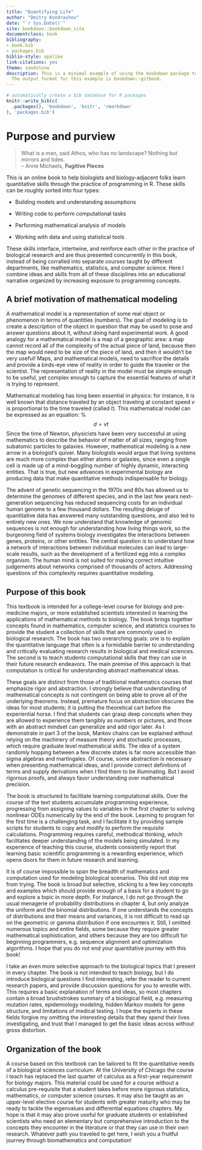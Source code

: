 ```yaml
--- 
title: "Quantifying Life"
author: "Dmitry Kondrashov"
date: "`r Sys.Date()`"
site: bookdown::bookdown_site
documentclass: book
bibliography:
- book.bib
- packages.bib
biblio-style: apalike
link-citations: yes
theme: sandstone
description: This is a minimal example of using the bookdown package to write a book.
  The output format for this example is bookdown::gitbook.
---
```


```r
# automatically create a bib database for R packages
knitr::write_bib(c(
  .packages(), 'bookdown', 'knitr', 'rmarkdown'
), 'packages.bib')
```




# Purpose and purview {-}

> What is a man, said Athos, who has no landscape? Nothing but mirrors and tides.  
> -- Anne Michaels, **Fugitive Pieces**

This is an online book to help biologists and biology-adjacent folks learn quantitative skills through the practice of programming in R. These skills can be roughly sorted into four types:

* Building models and understanding assumptions

* Writing code to perform computational tasks

* Performing mathematical analysis of models

* Working with data and using statistical tools

These skills interface, intertwine, and reinforce each other in the practice of biological research and are thus presented concurrently in this book, instead of being corralled into separate courses taught by different departments, like mathematics, statistics, and computer science. Here I combine ideas and skills from all of these disciplines into an educational narrative organized by increasing exposure to programming concepts. 


## A brief motivation of mathematical modeling

A mathematical model \index{model!mathematical} is a representation of some real object or phenomenon in terms of quantities (numbers). The goal of modeling is to create a description of the object in question that may be used to pose and answer questions about it, without doing hard experimental work.  A good analogy for a mathematical model is a map of a geographic area: a map cannot record all of the complexity of the actual piece of land, because then the map would need to be size of the piece of land, and then it wouldn't be very useful! Maps, and mathematical models, need to sacrifice the details and provide a birds-eye view of reality in order to guide the traveler or the scientist. The representation of reality in the model must be simple enough to be useful, yet complex enough to capture the essential features of what it is trying to represent. 

Mathematical modeling has long been essential in physics: for instance, it is well known that distance traveled by an object traveling at constant speed $v$ is proportional to the time traveled (called $t$). This mathematical model can be expressed as an equation: 
%$$d = vt$$
Since the time of Newton, physicists have been very successful at using mathematics to describe the behavior of matter of all sizes, ranging from subatomic particles to galaxies. However, mathematical modeling is a new arrow in a biologist's quiver. Many biologists would argue that living systems are much more complex than either atoms or galaxies, since even a single cell is made up of a mind-boggling number of highly dynamic, interacting entities. That is true, but new advances in experimental biology are producing data that  make quantitative methods indispensable for biology.

The advent of \index{sequencing!genetic} genetic sequencing in the 1970s and 80s has allowed us to determine the genomes of different species, and in the last few years \index{sequencing!next-generation} next-generation sequencing has reduced sequencing costs for an individual human genome to a few thousand dollars. The resulting deluge of quantitative data has answered many outstanding questions, and also led to entirely new ones. We now understand that knowledge of genomic sequences is not enough for understanding how living things work, so the burgeoning field of \index{systems biology} systems biology investigates the interactions between genes, proteins, or other entities. The central question is to understand how a network of interactions between individual molecules can lead to large-scale results, such as the development of a fertilized egg into a complex organism.  The human mind is not suited for making correct intuitive judgements about networks comprised of thousands of actors. Addressing questions of this complexity requires quantitative modeling.

## Purpose of this book

This textbook is intended for a college-level course for biology and pre-medicine majors, or more established scientists interested in learning the applications of mathematical methods to biology. The book brings together concepts found in mathematics, computer science, and statistics courses to provide the student a collection of skills that are commonly used in biological research. The book has two overarching goals: one is to explain the quantitative language that often is a formidable barrier to understanding and critically evaluating research results in biological and medical sciences. The second is to teach students computational skills that they can use in their future research endeavors. The main premise of this approach is that computation is critical for understanding abstract mathematical ideas.

These goals are distinct from those of traditional mathematics courses that emphasize rigor and abstraction. I strongly believe that  understanding of mathematical concepts is not contingent on being able to prove all of the underlying theorems. Instead, premature focus on abstraction obscures the ideas for most students; it is putting the theoretical cart before the experiential horse. I find that students can grasp deep concepts when they are allowed to experience them tangibly as numbers or pictures, and those with an abstract mindset can generalize and add rigor later.  As I demonstrate in part 3 of the book, Markov chains can be explained without relying on the machinery of measure theory and stochastic processes, which require graduate level mathematical skills. The idea of a system randomly hopping between a few discrete states is far more accessible than sigma algebras and martingales. Of course, some abstraction is necessary when presenting mathematical ideas, and I provide correct definitions of terms and supply derivations when I find them to be illuminating. But I avoid rigorous proofs, and always favor understanding over mathematical precision. 

The book is structured to facilitate learning computational skills. Over the course of the text students accumulate programming experience, progressing from assigning values to variables in the first chapter to solving nonlinear ODEs numerically by the end of the book. Learning to program for the first time is a challenging task, and I facilitate it by providing sample scripts for students to copy and modify to perform the requisite calculations. Programming requires careful, methodical thinking, which facilitates deeper understanding of the models being simulated. In my experience of teaching this course, students consistently report that learning basic scientific programming is a rewarding experience, which opens doors for them in future research and learning.

It is of course impossible to span the breadth of mathematics and computation used for modeling biological scenarios. This did not stop me from trying. The book is broad but selective, sticking to a few key concepts and examples which should provide enough of a basis for a student to go and explore a topic in more depth. For instance, I do not go through the usual menagerie of probability distributions in chapter 4, but only analyze the uniform and the binomial distributions. If one understands the concepts of distributions and their means and variances, it is not difficult to read up on the geometric or gamma distribution if one encounters it. Still, I omitted numerous topics and entire fields, some because they require greater mathematical sophistication, and others because they are too difficult for beginning programmers, e.g. sequence alignment and optimization algorithms. I hope that you do not end your quantitative journey with this book!

I take an even more selective approach to the biological topics that I present in every chapter. The book is not intended to teach biology, but I do introduce  biological questions I find interesting, refer the reader to current research papers, and provide discussion questions for you to wrestle with. This requires a basic explanation of terms and ideas, so most chapters contain a broad brushstrokes summary of a biological field, e.g. measuring mutation rates, epidemiology modeling, hidden Markov models for gene structure, and limitations of medical testing. I hope the experts in these fields forgive my omitting the interesting details that they spend their lives investigating, and trust that I managed to get the basic ideas across without gross distortion.

## Organization of the book

A course based on this textbook can be tailored to fit the quantitative needs of a biological sciences curriculum. At the University of Chicago the course I teach has replaced the last quarter of calculus as a first-year requirement for biology majors. This material could  be used for a course without a calculus pre-requisite that a student takes before more rigorous statistics, mathematics, or computer science courses. It may also be taught as an upper-level elective course for students with greater maturity who may be ready to tackle the eigenvalues and differential equations chapters. My hope is that it may also prove useful for graduate students or established scientists who need an elementary but comprehensive introduction to the concepts they encounter in the literature or that they can use in their own research. Whatever path you traveled to get here, I wish you a fruitful journey through biomathematics and computation!
